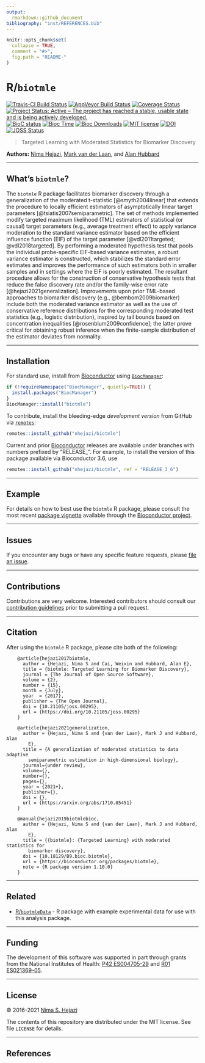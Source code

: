 ```yaml
---
output:
  rmarkdown::github_document
bibliography: "inst/REFERENCES.bib"
---
```


<!-- README.md is generated from README.Rmd. Please edit that file -->

```r
knitr::opts_chunk$set(
  collapse = TRUE,
  comment = "#>",
  fig.path = "README-"
)
```

# R/`biotmle`

[![Travis-CI Build Status](https://travis-ci.com/nhejazi/biotmle.svg?branch=master)](https://travis-ci.com/nhejazi/biotmle)
[![AppVeyor Build  Status](https://ci.appveyor.com/api/projects/status/github/nhejazi/biotmle?branch=master&svg=true)](https://ci.appveyor.com/project/nhejazi/biotmle/)
[![Coverage Status](https://img.shields.io/codecov/c/github/nhejazi/biotmle/master.svg)](https://codecov.io/github/nhejazi/biotmle?branch=master)
[![Project Status: Active – The project has reached a stable, usable state and is being actively developed.](http://www.repostatus.org/badges/latest/active.svg)](http://www.repostatus.org/#active)
[![BioC status](http://www.bioconductor.org/shields/build/release/bioc/biotmle.svg)](https://bioconductor.org/checkResults/release/bioc-LATEST/biotmle)
[![Bioc Time](http://bioconductor.org/shields/years-in-bioc/biotmle.svg)](https://bioconductor.org/packages/release/bioc/html/biotmle.html)
[![Bioc Downloads](http://bioconductor.org/shields/downloads/biotmle.svg)](https://bioconductor.org/packages/release/bioc/html/biotmle.html)
[![MIT license](http://img.shields.io/badge/license-MIT-brightgreen.svg)](http://opensource.org/licenses/MIT)
[![DOI](https://zenodo.org/badge/65854775.svg)](https://zenodo.org/badge/latestdoi/65854775)
[![JOSS Status](http://joss.theoj.org/papers/02be843d9bab1b598187bfbb08ce3949/status.svg)](http://joss.theoj.org/papers/02be843d9bab1b598187bfbb08ce3949)

> Targeted Learning with Moderated Statistics for Biomarker Discovery

__Authors:__ [Nima Hejazi](https://nimahejazi.org), [Mark van der
Laan](https://vanderlaan-lab.org/about), and [Alan
Hubbard](https://hubbard.berkeley.edu)

---

## What's `biotmle`?

The `biotmle` R package facilitates biomarker discovery through a generalization
of the moderated t-statistic [@smyth2004linear] that extends the procedure to
locally efficient estimators of asymptotically linear target parameters
[@tsiatis2007semiparametric]. The set of methods implemented modify targeted
maximum likelihood (TML) estimators of statistical (or causal) target parameters
(e.g., average treatment effect) to apply variance moderation to the standard
variance estimator based on the efficient influence function (EIF) of the target
parameter [@vdl2011targeted; @vdl2018targeted]. By performing a moderated
hypothesis test that pools the individual probe-specific EIF-based variance
estimates, a robust variance estimator is constructed, which stabilizes the
standard error estimates and improves the performance of such estimators both in
smaller samples and in settings where the EIF is poorly estimated. The resultant
procedure allows for the construction of conservative hypothesis tests that
reduce the false discovery rate and/or the family-wise error rate
[@hejazi2021generalization]. Improvements upon prior TML-based approaches to
biomarker discovery (e.g., @bembom2009biomarker) include both the moderated
variance estimator as well as the use of conservative reference distributions
for the corresponding moderated test statistics (e.g., logistic distribution),
inspired by tail bounds based on concentration
inequalities [@rosenblum2009confidence]; the latter prove critical for obtaining
robust inference when the finite-sample distribution of the estimator deviates
from normality.

---

## Installation

For standard use, install from
[Bioconductor](https://bioconductor.org/packages/biotmle) using
[`BiocManager`](https://CRAN.R-project.org/package=BiocManager):

```r
if (!requireNamespace("BiocManager", quietly=TRUE)) {
  install.packages("BiocManager")
}
BiocManager::install("biotmle")
```

To contribute, install the bleeding-edge _development version_ from GitHub via
[`remotes`](https://CRAN.R-project.org/package=remotes):

```r
remotes::install_github("nhejazi/biotmle")
```

Current and prior [Bioconductor](https://bioconductor.org) releases are
available under branches with numbers prefixed by "RELEASE_". For example, to
install the version of this package available via Bioconductor 3.6, use

```r
remotes::install_github("nhejazi/biotmle", ref = "RELEASE_3_6")
```

---

## Example

For details on how to best use the `biotmle` R package, please consult the most
recent [package
vignette](https://bioconductor.org/packages/release/bioc/vignettes/biotmle/inst/doc/exposureBiomarkers.html)
available through the [Bioconductor
project](https://bioconductor.org/packages/biotmle).

---

## Issues

If you encounter any bugs or have any specific feature requests, please [file an
issue](https://github.com/nhejazi/biotmle/issues).

---

## Contributions

Contributions are very welcome. Interested contributors should consult our
[contribution
guidelines](https://github.com/nhejazi/biotmle/blob/master/CONTRIBUTING.md)
prior to submitting a pull request.

---

## Citation

After using the `biotmle` R package, please cite both of the following:

        @article{hejazi2017biotmle,
          author = {Hejazi, Nima S and Cai, Weixin and Hubbard, Alan E},
          title = {biotmle: Targeted Learning for Biomarker Discovery},
          journal = {The Journal of Open Source Software},
          volume = {2},
          number = {15},
          month = {July},
          year  = {2017},
          publisher = {The Open Journal},
          doi = {10.21105/joss.00295},
          url = {https://doi.org/10.21105/joss.00295}
        }

        @article{hejazi2021generalization,
          author = {Hejazi, Nima S and {van der Laan}, Mark J and Hubbard, Alan
            E},
          title = {A generalization of moderated statistics to data adaptive
            semiparametric estimation in high-dimensional biology},
          journal={under review},
          volume={},
          number={},
          pages={},
          year = {2021+},
          publisher={},
          doi = {},
          url = {https://arxiv.org/abs/1710.05451}
        }

        @manual{hejazi2019biotmlebioc,
          author = {Hejazi, Nima S and {van der Laan}, Mark J and Hubbard, Alan
            E},
          title = {{biotmle}: {Targeted Learning} with moderated statistics for
            biomarker discovery},
          doi = {10.18129/B9.bioc.biotmle},
          url = {https://bioconductor.org/packages/biotmle},
          note = {R package version 1.10.0}
        }

---

## Related

* [R/`biotmleData`](https://github.com/nhejazi/biotmleData) - R package with
    example experimental data for use with this analysis package.

---

## Funding

The development of this software was supported in part through grants from the
National Institutes of Health: [P42 ES004705-29](https://projectreporter.nih.gov/project_info_details.cfm?aid=9260357&map=y) and [R01 ES021369-05](https://projectreporter.nih.gov/project_info_description.cfm?aid=9210551&icde=37849782&ddparam=&ddvalue=&ddsub=&cr=1&csb=default&cs=ASC&pball=).

---

## License

&copy; 2016-2021 [Nima S. Hejazi](https://nimahejazi.org)

The contents of this repository are distributed under the MIT license. See file
`LICENSE` for details.

---

## References

